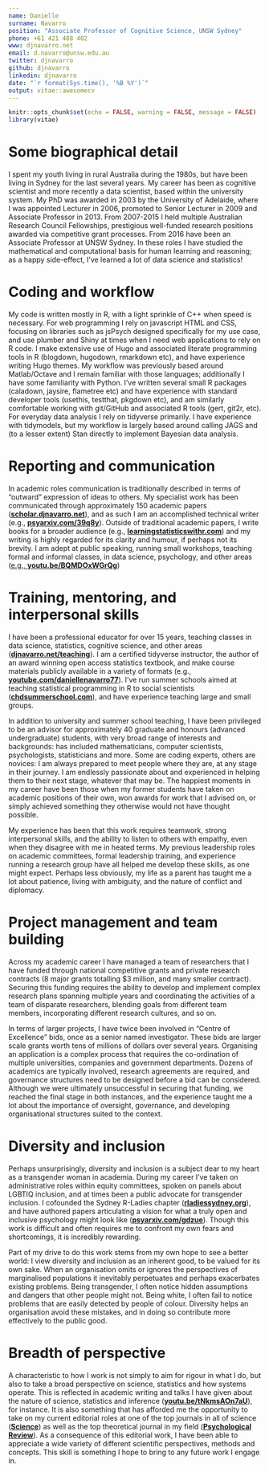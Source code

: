```yaml
---
name: Danielle
surname: Navarro
position: "Associate Professor of Cognitive Science, UNSW Sydney"
phone: +61 421 488 402
www: djnavarro.net
email: d.navarro@unsw.edu.au
twitter: djnavarro
github: djnavarro
linkedin: djnavarro
date: "`r format(Sys.time(), '%B %Y')`"
output: vitae::awesomecv
---
```


```r
knitr::opts_chunk$set(echo = FALSE, warning = FALSE, message = FALSE)
library(vitae)
```

# Some biographical detail

I spent my youth living in rural Australia during the 1980s, but have been living in Sydney for the last several years. My career has been as cognitive scientist and more recently a data scientist, based within the university system. My PhD was awarded in 2003 by the University of Adelaide, where I was appointed Lecturer in 2006, promoted to Senior Lecturer in 2009 and Associate Professor in 2013. From 2007-2015 I held multiple Australian Research Council Fellowships, prestigious well-funded research positions awarded via competitive grant processes. From 2016 have been an Associate Professor at UNSW Sydney. In these roles I have studied the mathematical and computational basis for human learning and reasoning; as a happy side-effect, I've learned a lot of data science and statistics!

# Coding and workflow

My code is written mostly in R, with a light sprinkle of C++ when speed is necessary. For web programming I rely on javascript HTML and CSS, focusing on libraries such as jsPsych designed specifically for my use case, and use plumber and Shiny at times when I need web applications to rely on R code. I make extensive use of Hugo and associated literate programming tools in R (blogdown, hugodown, rmarkdown etc), and have experience writing Hugo themes. My workflow was previously based around Matlab/Octave and I remain familiar with those languages; additionally I have some familiarity with Python. I've written several small R packages (caladown, jaysire, flametree etc) and have experience with standard developer tools (usethis, testthat, pkgdown etc), and am similarly comfortable working with git/GitHub and associated R tools (gert, git2r, etc). For everyday data analysis I rely on tidyverse primarily. I have experience with tidymodels, but my workflow is largely based around calling JAGS and (to a lesser extent) Stan directly to implement Bayesian data analysis.

# Reporting and communication

In academic roles communication is traditionally described in terms of "outward" expression of ideas to others. My specialist work has been communicated through approximately 150 academic papers ([**scholar.djnavarro.net**](http://scholar.djnavarro.net)), and as such I am an accomplished technical writer (e.g., [**psyarxiv.com/39q8y**](https://psyarxiv.com/39q8y/)). Outside of traditional academic papers, I write books for a broader audience (e.g., [**learningstatisticswithr.com**](https://learningstatisticswithr.com)) and my writing is highly regarded for its clarity and humour, if perhaps not its brevity. I am adept at public speaking, running small workshops, teaching formal and informal classes, in data science, psychology, and other areas ([e.g., **youtu.be/BQMDOxWGrQg**](https://youtu.be/BQMDOxWGrQg))


# Training, mentoring, and interpersonal skills

I have been a professional educator for over 15 years, teaching classes in data science, statistics, cognitive science, and other areas ([**djnavarro.net/teaching**](https://djnavarro.net/teaching/)). I am a certified tidyverse instructor, the author of an award winning open access statistics textbook, and make course materials publicly available in a variety of formats (e.g., [**youtube.com/daniellenavarro77**](https://www.youtube.com/daniellenavarro77)). I've run summer schools aimed at teaching statistical programming in R to social scientists ([**chdsummerschool.com**](https://chdsummerschool.com/)), and have experience teaching large and small groups. 

In addition to university and summer school teaching, I have been privileged to be an advisor for approximately 40 graduate and honours (advanced undergraduate) students, with very broad range of interests and backgrounds: has included mathematicians, computer scientists, psychologists, statisticians and more. Some are coding experts, others are novices: I am always prepared to meet people where they are, at any stage in their journey. I am endlessly passionate about and experienced in helping them to their next stage, whatever that may be. The happiest moments in my career have been those when my former students have taken on academic positions of their own, won awards for work that I advised on, or simply achieved something they otherwise would not have thought possible.

My experience has been that this work requires teamwork, strong interpersonal skills, and the ability to listen to others with empathy, even when they disagree with me in heated terms. My previous leadership roles on academic committees, formal leadership training, and experience running a research group have all helped me develop these skills, as one might expect. Perhaps less obviously, my life as a parent has taught me a lot about patience, living with ambiguity, and the nature of conflict and diplomacy.

# Project management and team building

Across my academic career I have managed a team of researchers that I have funded through national competitive grants and private research contracts (8 major grants totalling $3 million, and many smaller contract). Securing this funding requires the ability to develop and implement complex research plans spanning multiple years and coordinating the activities of a team of disparate researchers, blending goals from different team members, incorporating different research cultures, and so on. 

In terms of larger projects, I have twice been involved in "Centre of Excellence" bids, once as a senior named investigator. These bids are larger scale grants worth tens of millions of dollars over several years. Organising an application is a complex process that requires the co-ordination of multiple universities, companies and government departments. Dozens of academics are typically involved, research agreements are required, and governance structures need to be designed before a bid can be considered. Although we were ultimately unsuccessful in securing that funding, we reached the final stage in both instances, and the experience taught me a lot about the importance of oversight, governance, and developing organisational structures suited to the context.

# Diversity and inclusion

Perhaps unsurprisingly, diversity and inclusion is a subject dear to my heart as a transgender woman in academia. During my career I've taken on administrative roles within equity committees, spoken on panels about LGBTIQ inclusion, and at times been a public advocate for transgender inclusion. I cofounded the Sydney R-Ladies chapter ([**rladiessydney.org**](https://rladiessydney.org/)), and have authored papers articulating a vision for what a truly open and inclusive psychology might look like ([**psyarxiv.com/gdzue**](https://psyarxiv.com/gdzue)). Though this work is difficult and often requires me to confront my own fears and shortcomings, it is incredibly rewarding.

Part of my drive to do this work stems from my own hope to see a better world: I view diversity and inclusion as an inherent good, to be valued for its own sake. When an organisation omits or ignores the perspectives of marginalised populations it inevitably perpetuates and perhaps exacerbates existing problems. Being transgender, I often notice hidden assumptions and dangers that other people might not. Being white, I often fail to notice problems that are easily detected by people of colour. Diversity helps an organisation avoid these mistakes, and in doing so contribute more effectively to the public good. 

# Breadth of perspective

A characteristic to how I work is not simply to aim for rigour in what I do, but also to take a broad perspective on science, statistics and how systems operate. This is reflected in academic writing and talks I have given about the nature of science, statistics and inference ([**youtu.be/tNkmsAOn7aU**](https://youtu.be/tNkmsAOn7aU)), for instance. It is also something that has afforded me the opportunity to take on my current editorial roles at one of the top journals in all of science ([**Science**](https://www.sciencemag.org/)) as well as the top theoretical journal in my field ([**Psychological Review**](https://www.apa.org/pubs/journals/rev/)). As a consequence of this editorial work, I have been able to appreciate a wide variety of different scientific perspectives, methods and concepts. This skill is something I hope to bring to any future work I engage in.



<!-- # Education -->

<!-- ```{r} -->
<!-- library(tibble) -->
<!-- tribble( -->
<!--   ~ Degree, ~ Year, ~ Institution, ~ Where, -->
<!--   "Informal studies", "1889-91", "Flying University", "Warsaw, Poland", -->
<!--   "Master of Physics", "1893", "Sorbonne Université", "Paris, France", -->
<!--   "Master of Mathematics", "1894", "Sorbonne Université", "Paris, France" -->
<!-- ) %>%  -->
<!--   detailed_entries(Degree, Year, Institution, Where) -->
<!-- ``` -->

<!-- # Nobel Prizes -->

<!-- ```{r} -->
<!-- tribble( -->
<!--   ~Year, ~Type, ~Desc, -->
<!--   1903, "Physics", "Awarded for her work on radioactivity with Pierre Curie and Henri Becquerel", -->
<!--   1911, "Chemistry", "Awarded for the discovery of radium and polonium" -->
<!-- ) %>%  -->
<!--   brief_entries( -->
<!--     glue::glue("Nobel Prize in {Type}"), -->
<!--     Year,  -->
<!--     Desc -->
<!--   ) -->
<!-- ``` -->

<!-- # Publications -->

<!-- ```{r} -->
<!-- library(dplyr) -->
<!-- knitr::write_bib(c("vitae", "tibble"), "packages.bib") -->

<!-- bibliography_entries("packages.bib") %>% -->
<!--   arrange(desc(author$family), issued) -->
<!-- ``` -->

